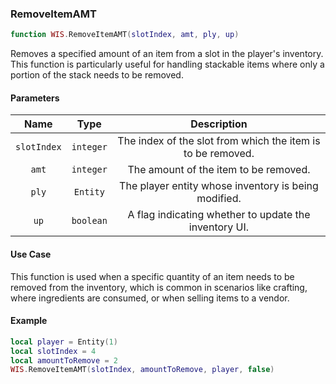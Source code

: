 ### RemoveItemAMT

```lua
function WIS.RemoveItemAMT(slotIndex, amt, ply, up)
```

Removes a specified amount of an item from a slot in the player's inventory. This function is particularly useful for handling stackable items where only a portion of the stack needs to be removed.

#### Parameters
| Name            | Type          | Description                                                |
| :------------:  | :---------:   | :----------:                                                |
|`slotIndex` |	`integer` |	The index of the slot from which the item is to be removed. |
|`amt` |	`integer` |	The amount of the item to be removed. |
|`ply` |	`Entity` |	The player entity whose inventory is being modified. |
|`up` |	`boolean` |	A flag indicating whether to update the inventory UI. |

#### Use Case
This function is used when a specific quantity of an item needs to be removed from the inventory, which is common in scenarios like crafting, where ingredients are consumed, or when selling items to a vendor.

#### Example
```lua
local player = Entity(1)
local slotIndex = 4
local amountToRemove = 2
WIS.RemoveItemAMT(slotIndex, amountToRemove, player, false)